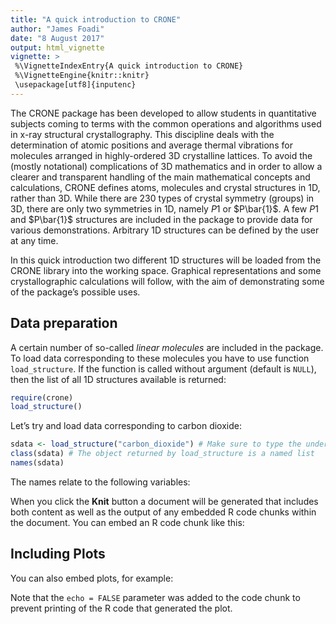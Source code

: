 ```yaml
---
title: "A quick introduction to CRONE"
author: "James Foadi"
date: "8 August 2017"
output: html_vignette
vignette: >
 %\VignetteIndexEntry{A quick introduction to CRONE}
 %\VignetteEngine{knitr::knitr}
 \usepackage[utf8]{inputenc}
---
```


The CRONE package has been developed to allow students in quantitative subjects coming to terms with the common operations and algorithms used in x-ray structural crystallography. This discipline deals with the determination of atomic positions and average thermal vibrations for molecules arranged in highly-ordered 3D crystalline lattices. To avoid the (mostly notational) complications of 3D mathematics and in order to allow a clearer and transparent handling of the main mathematical concepts and calculations, CRONE defines atoms, molecules and crystal structures in 1D, rather than 3D. While there are 230 types of crystal symmetry (groups) in 3D, there are only two symmetries in 1D, namely $P1$ or $P\bar{1}$. A few $P1$ and $P\bar{1}$ structures are included in the package to provide data for various demonstrations. Arbitrary 1D structures can be defined by the user at any time.

In this quick introduction two different 1D structures will be loaded from the CRONE library into the working space. Graphical representations and some crystallographic calculations will follow, with the aim of demonstrating some of the package's possible uses.

## Data preparation
A certain number of so-called *linear molecules* are included in the package. To load data corresponding to these molecules you have to use function ```load_structure```. If the function is called without argument (default is ```NULL```), then the list of all 1D structures available is returned:

```r
require(crone)
load_structure()
```

Let's try and load data corresponding to carbon dioxide:

```r
sdata <- load_structure("carbon_dioxide") # Make sure to type the underscore!
class(sdata) # The object returned by load_structure is a named list
names(sdata)
```

The names relate to the following variables:
\begin{itemize}
 \item **a**, length of unit cell (in angstroms)
 \item **SG**, name of space group (either ```P1``` or ```P-1```)
\end{itemize}
When you click the **Knit** button a document will be generated that includes both content as well as the output of any embedded R code chunks within the document. You can embed an R code chunk like this:


## Including Plots

You can also embed plots, for example:

Note that the `echo = FALSE` parameter was added to the code chunk to prevent printing of the R code that generated the plot.
